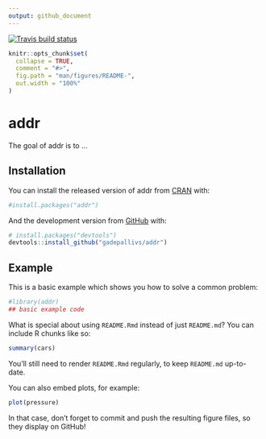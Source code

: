 ```yaml
---
output: github_document
---
```

 <!-- badges: start -->
  [![Travis build status](https://travis-ci.org/gadepallivs/addr.svg?branch=master)](https://travis-ci.org/gadepallivs/addr)
  <!-- badges: end -->
  
<!-- README.md is generated from README.Rmd. Please edit that file -->

```r
knitr::opts_chunk$set(
  collapse = TRUE,
  comment = "#>",
  fig.path = "man/figures/README-",
  out.width = "100%"
)
```
# addr

<!-- badges: start -->
<!-- badges: end -->

The goal of addr is to ...

## Installation

You can install the released version of addr from [CRAN](https://CRAN.R-project.org) with:

``` r
#install.packages("addr")
```

And the development version from [GitHub](https://github.com/) with:

``` r
# install.packages("devtools")
devtools::install_github("gadepallivs/addr")
```
## Example

This is a basic example which shows you how to solve a common problem:

```r
#library(addr)
## basic example code
```

What is special about using `README.Rmd` instead of just `README.md`? You can include R chunks like so:

```r
summary(cars)
```

You'll still need to render `README.Rmd` regularly, to keep `README.md` up-to-date.

You can also embed plots, for example:

```r
plot(pressure)
```

In that case, don't forget to commit and push the resulting figure files, so they display on GitHub!

